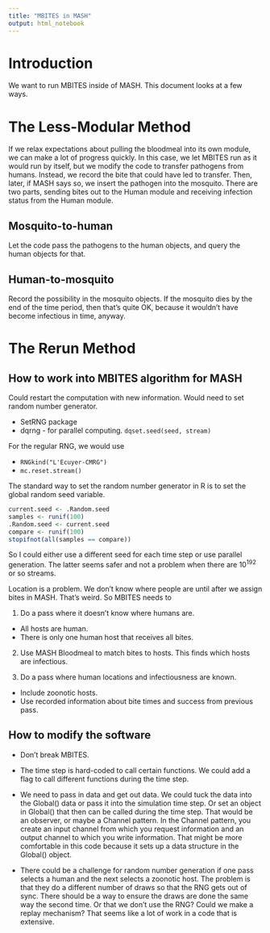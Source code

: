 ```yaml
---
title: "MBITES in MASH"
output: html_notebook
---
```


# Introduction

We want to run MBITES inside of MASH. This document looks at a few ways.

# The Less-Modular Method

If we relax expectations about pulling the bloodmeal into its own module, we can make a lot of progress quickly. In this case, we let MBITES run as it would run by itself, but we modify the code to transfer pathogens from humans. Instead, we record the bite that could have led to transfer. Then, later, if MASH says so, we insert the pathogen into the mosquito. There are two parts, sending bites out to the Human module and receiving infection status from the Human module.

## Mosquito-to-human

Let the code pass the pathogens to the human objects, and query the human objects for that.

## Human-to-mosquito

Record the possibility in the mosquito objects. If the mosquito dies by the end of the time period, then that's quite OK, because it wouldn't have become infectious in time, anyway.

# The Rerun Method

## How to work into MBITES algorithm for MASH

Could restart the computation with new information. Would need to set random number generator.

* SetRNG package
* dqrng - for parallel computing. `dqset.seed(seed, stream)`

For the regular RNG, we would use

 * `RNGkind("L'Ecuyer-CMRG")`
 * `mc.reset.stream()`

The standard way to set the random number generator in R is to set the global random seed variable.

```r
current.seed <- .Random.seed
samples <- runif(100)
.Random.seed <- current.seed
compare <- runif(100)
stopifnot(all(samples == compare))
```

So I could either use a different seed for each time step or use parallel generation. The latter seems safer and not a problem when there are $10^192$ or so streams.

Location is a problem. We don't know where people are until after we assign bites in MASH. That's weird. So MBITES needs to

1. Do a pass where it doesn't know where humans are.

  * All hosts are human.
  * There is only one human host that receives all bites.

2. Use MASH Bloodmeal to match bites to hosts. This finds which hosts are infectious.

3. Do a pass where human locations and infectiousness are known.

  * Include zoonotic hosts.
  * Use recorded information about bite times and success from previous pass.


## How to modify the software

* Don't break MBITES.

* The time step is hard-coded to call certain functions. We could add a flag to call different functions during the time step.

* We need to pass in data and get out data. We could tuck the data into the Global() data or pass it into the simulation time step. Or set an object in Global() that then can be called during the time step. That would be an observer, or maybe a Channel pattern. In the Channel pattern, you create an input channel from which you request information and an output channel to which you write information. That might be more comfortable in this code because it sets up a data structure in the Global() object.

* There could be a challenge for random number generation if one pass selects a human and the next selects a zoonotic host. The problem is that they do a different number of draws so that the RNG gets out of sync. There should be a way to ensure the draws are done the same way the second time. Or that we don't use the RNG? Could we make a replay mechanism? That seems like a lot of work in a code that is extensive.

